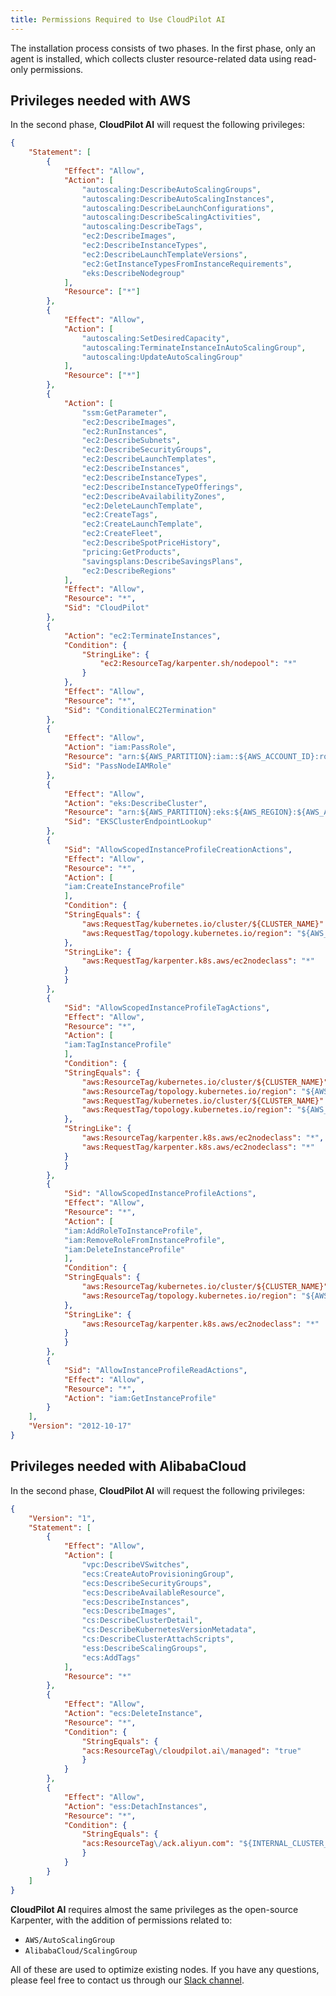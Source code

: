 ```yaml
---
title: Permissions Required to Use CloudPilot AI
---
```


The installation process consists of two phases. In the first phase, only an agent is installed, which collects cluster resource-related data using read-only permissions.

## Privileges needed with AWS

In the second phase, **CloudPilot AI** will request the following privileges:
```json
{
    "Statement": [
        {
            "Effect": "Allow",
            "Action": [
                "autoscaling:DescribeAutoScalingGroups",
                "autoscaling:DescribeAutoScalingInstances",
                "autoscaling:DescribeLaunchConfigurations",
                "autoscaling:DescribeScalingActivities",
                "autoscaling:DescribeTags",
                "ec2:DescribeImages",
                "ec2:DescribeInstanceTypes",
                "ec2:DescribeLaunchTemplateVersions",
                "ec2:GetInstanceTypesFromInstanceRequirements",
                "eks:DescribeNodegroup"
            ],
            "Resource": ["*"]
        },
        {
            "Effect": "Allow",
            "Action": [
                "autoscaling:SetDesiredCapacity",
                "autoscaling:TerminateInstanceInAutoScalingGroup",
                "autoscaling:UpdateAutoScalingGroup"
            ],
            "Resource": ["*"]
        },
        {
            "Action": [
                "ssm:GetParameter",
                "ec2:DescribeImages",
                "ec2:RunInstances",
                "ec2:DescribeSubnets",
                "ec2:DescribeSecurityGroups",
                "ec2:DescribeLaunchTemplates",
                "ec2:DescribeInstances",
                "ec2:DescribeInstanceTypes",
                "ec2:DescribeInstanceTypeOfferings",
                "ec2:DescribeAvailabilityZones",
                "ec2:DeleteLaunchTemplate",
                "ec2:CreateTags",
                "ec2:CreateLaunchTemplate",
                "ec2:CreateFleet",
                "ec2:DescribeSpotPriceHistory",
                "pricing:GetProducts",
                "savingsplans:DescribeSavingsPlans",
                "ec2:DescribeRegions"
            ],
            "Effect": "Allow",
            "Resource": "*",
            "Sid": "CloudPilot"
        },
        {
            "Action": "ec2:TerminateInstances",
            "Condition": {
                "StringLike": {
                    "ec2:ResourceTag/karpenter.sh/nodepool": "*"
                }
            },
            "Effect": "Allow",
            "Resource": "*",
            "Sid": "ConditionalEC2Termination"
        },
        {
            "Effect": "Allow",
            "Action": "iam:PassRole",
            "Resource": "arn:${AWS_PARTITION}:iam::${AWS_ACCOUNT_ID}:role/CloudPilotNodeRole-${CLUSTER_NAME}",
            "Sid": "PassNodeIAMRole"
        },
        {
            "Effect": "Allow",
            "Action": "eks:DescribeCluster",
            "Resource": "arn:${AWS_PARTITION}:eks:${AWS_REGION}:${AWS_ACCOUNT_ID}:cluster/${CLUSTER_NAME}",
            "Sid": "EKSClusterEndpointLookup"
        },
        {
            "Sid": "AllowScopedInstanceProfileCreationActions",
            "Effect": "Allow",
            "Resource": "*",
            "Action": [
            "iam:CreateInstanceProfile"
            ],
            "Condition": {
            "StringEquals": {
                "aws:RequestTag/kubernetes.io/cluster/${CLUSTER_NAME}": "owned",
                "aws:RequestTag/topology.kubernetes.io/region": "${AWS_REGION}"
            },
            "StringLike": {
                "aws:RequestTag/karpenter.k8s.aws/ec2nodeclass": "*"
            }
            }
        },
        {
            "Sid": "AllowScopedInstanceProfileTagActions",
            "Effect": "Allow",
            "Resource": "*",
            "Action": [
            "iam:TagInstanceProfile"
            ],
            "Condition": {
            "StringEquals": {
                "aws:ResourceTag/kubernetes.io/cluster/${CLUSTER_NAME}": "owned",
                "aws:ResourceTag/topology.kubernetes.io/region": "${AWS_REGION}",
                "aws:RequestTag/kubernetes.io/cluster/${CLUSTER_NAME}": "owned",
                "aws:RequestTag/topology.kubernetes.io/region": "${AWS_REGION}"
            },
            "StringLike": {
                "aws:ResourceTag/karpenter.k8s.aws/ec2nodeclass": "*",
                "aws:RequestTag/karpenter.k8s.aws/ec2nodeclass": "*"
            }
            }
        },
        {
            "Sid": "AllowScopedInstanceProfileActions",
            "Effect": "Allow",
            "Resource": "*",
            "Action": [
            "iam:AddRoleToInstanceProfile",
            "iam:RemoveRoleFromInstanceProfile",
            "iam:DeleteInstanceProfile"
            ],
            "Condition": {
            "StringEquals": {
                "aws:ResourceTag/kubernetes.io/cluster/${CLUSTER_NAME}": "owned",
                "aws:ResourceTag/topology.kubernetes.io/region": "${AWS_REGION}"
            },
            "StringLike": {
                "aws:ResourceTag/karpenter.k8s.aws/ec2nodeclass": "*"
            }
            }
        },
        {
            "Sid": "AllowInstanceProfileReadActions",
            "Effect": "Allow",
            "Resource": "*",
            "Action": "iam:GetInstanceProfile"
        }
    ],
    "Version": "2012-10-17"
}
```

## Privileges needed with AlibabaCloud

In the second phase, **CloudPilot AI** will request the following privileges:
```json
{
    "Version": "1",
    "Statement": [
        {
            "Effect": "Allow",
            "Action": [
                "vpc:DescribeVSwitches",
                "ecs:CreateAutoProvisioningGroup",
                "ecs:DescribeSecurityGroups",
                "ecs:DescribeAvailableResource",
                "ecs:DescribeInstances",
                "ecs:DescribeImages",
                "cs:DescribeClusterDetail",
                "cs:DescribeKubernetesVersionMetadata",
                "cs:DescribeClusterAttachScripts",
                "ess:DescribeScalingGroups",
                "ecs:AddTags"
            ],
            "Resource": "*"
        },
        {
            "Effect": "Allow",
            "Action": "ecs:DeleteInstance",
            "Resource": "*",
            "Condition": {
                "StringEquals": {
                "acs:ResourceTag\/cloudpilot.ai\/managed": "true"
                }
            }
        },
        {
            "Effect": "Allow",
            "Action": "ess:DetachInstances",
            "Resource": "*",
            "Condition": {
                "StringEquals": {
                "acs:ResourceTag\/ack.aliyun.com": "${INTERNAL_CLUSTER_ID}"
                }
            }
        }
    ]
}
```

**CloudPilot AI** requires almost the same privileges as the open-source Karpenter, with the addition of permissions related to:

* `AWS/AutoScalingGroup`
* `AlibabaCloud/ScalingGroup`

All of these are used to optimize existing nodes.
If you have any questions, please feel free to contact us through our [Slack channel](https://app.slack.com/client/T073TAAS5FW/C073J7ECB9C).
